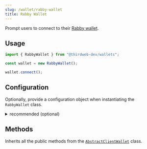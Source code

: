 ```yaml
---
slug: /wallet/rabby-wallet
title: Rabby Wallet
---
```



Prompt users to connect to their [Rabby wallet](https://rabby.io/).

## Usage

```javascript
import { RabbyWallet } from "@thirdweb-dev/wallets";

const wallet = new RabbyWallet();

wallet.connect();
```

## Configuration

Optionally, provide a configuration object when instantiating the `RabbyWallet` class.

<details>
  <summary>recommended (optional) </summary>
  <div>

Show this wallet as "recommended" in the [ConnectWallet Modal](/react/react.connectwallet).

```ts
RabbyWallet({
  // highlight-start
  recommended: true,
  // highlight-end
});
```

</div>
</details>

## Methods

Inherits all the public methods from the [`AbstractClientWallet`](interfaces/abstract-client-wallet) class.
